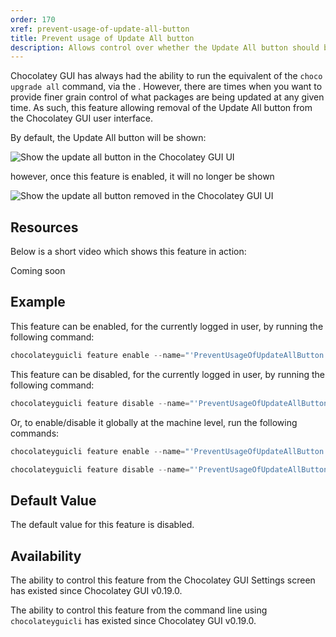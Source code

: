 ```yaml
---
order: 170
xref: prevent-usage-of-update-all-button
title: Prevent usage of Update All button
description: Allows control over whether the Update All button should be available or not
---
```


Chocolatey GUI has always had the ability to run the equivalent of the `choco upgrade all` command, via the <Xref title="Update All button" value="gui-update-all" />.  However, there are times when you want to provide finer grain control of what packages are being updated at any given time.  As such, this feature allowing removal of the Update All button from the Chocolatey GUI user interface.

By default, the Update All button will be shown:

![Show the update all button in the Chocolatey GUI UI](/images/chocolatey-gui/user_interface_main-window_action_update-all_2.png "Show the update all button in the Chocolatey GUI UI")

however, once this feature is enabled, it will no longer be shown

![Show the update all button removed in the Chocolatey GUI UI](/images/chocolatey-gui/user_interface_main-window_update-all-removed.png "Show the update all button removed in the Chocolatey GUI UI")

<RequireChocolateyGuiLicensedExtensionNote />

<RestartRequiredWarning />

## Resources

Below is a short video which shows this feature in action:

<Callout type="info">
    Coming soon
</Callout>

## Example

This feature can be enabled, for the currently logged in user, by running the following command:

```powershell
chocolateyguicli feature enable --name="'PreventUsageOfUpdateAllButton'"
```

This feature can be disabled, for the currently logged in user, by running the following command:

```powershell
chocolateyguicli feature disable --name="'PreventUsageOfUpdateAllButton'"
```

Or, to enable/disable it globally at the machine level, run the following commands:

```powershell
chocolateyguicli feature enable --name="'PreventUsageOfUpdateAllButton'" --global

chocolateyguicli feature disable --name="'PreventUsageOfUpdateAllButton'" --global
```

## Default Value

The default value for this feature is disabled.

## Availability

The ability to control this feature from the Chocolatey GUI Settings screen has existed since Chocolatey GUI v0.19.0.

The ability to control this feature from the command line using `chocolateyguicli` has existed since Chocolatey GUI v0.19.0.
